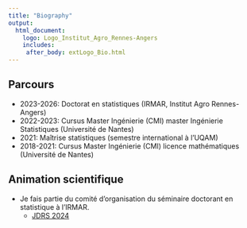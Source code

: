 ```yaml
---
title: "Biography"
output:
  html_document:
    logo: Logo_Institut_Agro_Rennes-Angers
    includes:
     after_body: extLogo_Bio.html
---
```



## Parcours

* 2023-2026: Doctorat en statistiques (IRMAR, Institut Agro Rennes-Angers)
* 2022-2023: Cursus Master Ingénierie (CMI) master Ingénierie Statistiques (Université de Nantes)
* 2021: Maîtrise statistiques (semestre international à l'UQAM)
* 2018-2021: Cursus Master Ingénierie (CMI) licence mathématiques (Université de Nantes)


## Animation scientifique

* Je fais partie du comité d'organisation du séminaire doctorant en statistique à l'IRMAR.
  + [JDRS 2024](https://indico.math.cnrs.fr/event/11500/)
